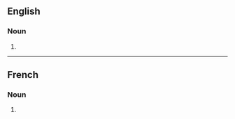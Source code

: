 {{also|coëfficients}}

==English==

===Noun===
{{head|en|noun form}}

# {{plural of|en|coefficient}}

----

==French==

===Noun===
{{head|fr|noun plural form|g=m}}

# {{plural of|fr|coefficient}}